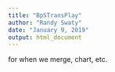 ```yaml
---
title: "BpSTransPlay"
author: "Randy Swaty"
date: "January 9, 2019"
output: html_document
---
```

for when we merge, chart, etc.